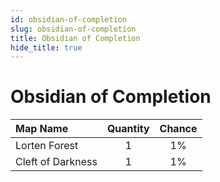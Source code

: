 ```yaml
---
id: obsidian-of-completion
slug: obsidian-of-completion
title: Obsidian of Completion
hide_title: true
---
```



# <ItemIcon iconId="2598" height="32"/> Obsidian of Completion
|Map Name|Quantity|Chance|
|:--|:-:|:-:|
|Lorten Forest|1|1%|
|Cleft of Darkness|1|1%|

